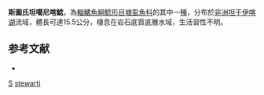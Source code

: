 {{Speciesbox
| taxon = Tanganikallabes stewarti
| binomial_authority = [[Wright|Wright]] & [[Bailey|Bailey]], 2012
| status = NE
| status_system = IUCN3.1
}}

'''斯圖氏坦噶尼喀鯰'''，為[[輻鰭魚綱|輻鰭魚綱]][[鯰形目|鯰形目]][[塘虱魚科|塘虱魚科]]的其中一[[種|種]]，分布於[[非洲|非洲]][[坦干伊喀湖|坦干伊喀湖]]流域，體長可達15.5公分，棲息在岩石底質底層水域，生活習性不明。

==参考文献==
*{{FishBase_species|genus=Tanganikallabes|species=stewarti|year=2015|month=5}}

{{Taxonbar}}
[[Category:2012年描述的鱼类|S]]
[[Category:坦噶尼喀鯰屬|stewarti]]